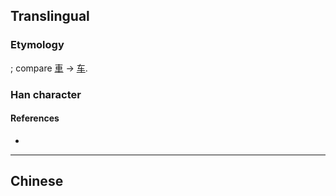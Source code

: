 {{also|東}}<!-- may be replaced by zh-forms -->
==Translingual==

===Etymology===
{{Han simp|東}}; compare [[車]] → [[车]].

===Han character===
{{Han char|rn=1|rad=一|as=04|sn=5|four=40904|canj=KD}}

====References====
* {{Han ref|kx=0078.021|hdz=10017.050|uh=4E1C|ud=19996}}

----
==Chinese==
{{zh-see|東}}